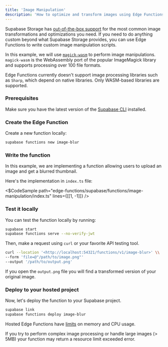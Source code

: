 ```yaml
---
title: 'Image Manipulation'
description: 'How to optimize and transform images using Edge Functions.'
---
```


Supabase Storage has [out-of-the-box support](/docs/guides/storage/serving/image-transformations?queryGroups=language&language=js) for the most common image transformations and optimizations you need.
If you need to do anything custom beyond what Supabase Storage provides, you can use Edge Functions to write custom image manipulation scripts.

In this example, we will use [`magick-wasm`](https://github.com/dlemstra/magick-wasm) to perform image manipulations. `magick-wasm` is the WebAssembly port of the popular ImageMagick library and supports processing over 100 file formats.

<Admonition type="caution">

Edge Functions currently doesn't support image processing libraries such as `Sharp`, which depend on native libraries. Only WASM-based libraries are supported.

</Admonition>

### Prerequisites

Make sure you have the latest version of the [Supabase CLI](/docs/guides/cli#installation) installed.

### Create the Edge Function

Create a new function locally:

```bash
supabase functions new image-blur

```

### Write the function

In this example, we are implementing a function allowing users to upload an image and get a blurred thumbnail.

Here's the implementation in `index.ts` file:

<$CodeSample
path="edge-functions/supabase/functions/image-manipulation/index.ts"
lines={[[1, -1]]}
/>

### Test it locally

You can test the function locally by running:

```bash
supabase start
supabase functions serve --no-verify-jwt

```

Then, make a request using `curl` or your favorite API testing tool.

```bash
curl --location '<http://localhost:54321/functions/v1/image-blur>' \\
--form 'file=@"/path/to/image.png"'
--output '/path/to/output.png'

```

If you open the `output.png` file you will find a transformed version of your original image.

### Deploy to your hosted project

Now, let's deploy the function to your Supabase project.

```bash
supabase link
supabase functions deploy image-blur

```

<Admonition type="caution">

Hosted Edge Functions have [limits](/docs/guides/functions/limits) on memory and CPU usage.

If you try to perform complex image processing or handle large images (> 5MB) your function may return a resource limit exceeded error.

</Admonition>
